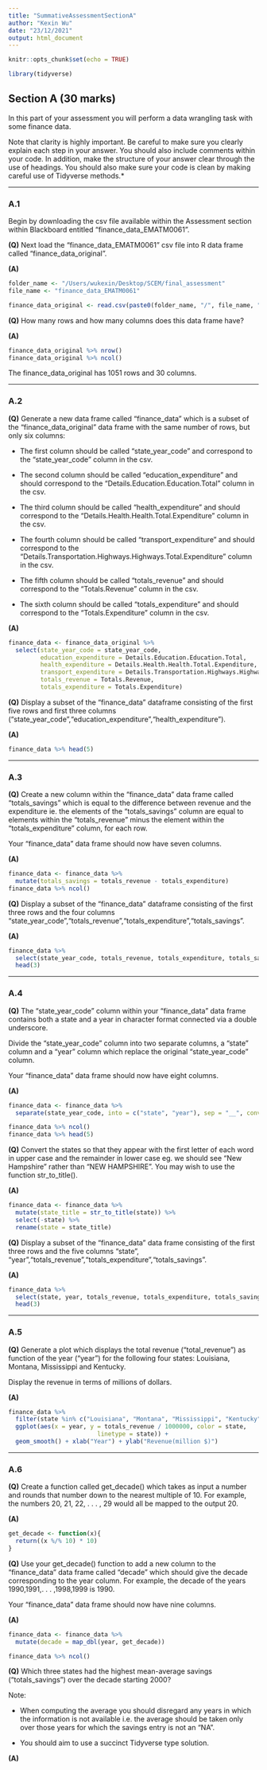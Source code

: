```yaml
---
title: "SummativeAssessmentSectionA"
author: "Kexin Wu"
date: "23/12/2021"
output: html_document
---
```


```r
knitr::opts_chunk$set(echo = TRUE)
```

```r
library(tidyverse)
```

## Section A (30 marks)

In this part of your assessment you will perform a data wrangling task with some finance data.

Note that clarity is highly important. Be careful to make sure you clearly explain each step in your answer. You should also include comments within your code. In addition, make the structure of your answer clear through the use of headings. You should also make sure your code is clean by making careful use of Tidyverse methods.*

------------

### A.1

Begin by downloading the csv file available within the Assessment section within Blackboard entitled “finance_data_EMATM0061”.

**(Q)** Next load the “finance_data_EMATM0061” csv file into R data frame called “finance_data_original”.

**(A)**
```r
folder_name <- "/Users/wukexin/Desktop/SCEM/final_assessment"
file_name <- "finance_data_EMATM0061"

finance_data_original <- read.csv(paste0(folder_name, "/", file_name, ".csv"))
```

**(Q)** How many rows and how many columns does this data frame have?

**(A)**
```r
finance_data_original %>% nrow()
finance_data_original %>% ncol()
```
The finance_data_original has 1051 rows and 30 columns.

-----------

### A.2

**(Q)** Generate a new data frame called “finance_data” which is a subset of the “finance_data_original” data frame with the same number of rows, but only six columns:


* The first column should be called “state_year_code” and correspond to the “state_year_code” column in the csv.

* The second column should be called “education_expenditure” and should correspond to the “Details.Education.Education.Total” column in the csv.

*  The third column should be called “health_expenditure” and should correspond to the “Details.Health.Health.Total.Expenditure” column in the csv.

* The fourth column should be called “transport_expenditure” and should correspond to the “Details.Transportation.Highways.Highways.Total.Expenditure” column in the csv.

* The fifth column should be called “totals_revenue” and should correspond to the “Totals.Revenue” column in the csv.

* The sixth column should be called “totals_expenditure” and should correspond to the “Totals.Expenditure” column in the csv.

**(A)**
```r
finance_data <- finance_data_original %>% 
  select(state_year_code = state_year_code,
         education_expenditure = Details.Education.Education.Total,
         health_expenditure = Details.Health.Health.Total.Expenditure,
         transport_expenditure = Details.Transportation.Highways.Highways.Total.Expenditure,
         totals_revenue = Totals.Revenue,
         totals_expenditure = Totals.Expenditure)
```

**(Q)** Display a subset of the “finance_data” dataframe consisting of the first five rows and first three columns (“state_year_code”,“education_expenditure”,“health_expenditure”).

**(A)**
```r
finance_data %>% head(5)
```

----------

### A.3

**(Q)** Create a new column within the “finance_data” data frame called “totals_savings” which is equal to the difference between revenue and the expenditure ie. the elements of the “totals_savings” column are equal to elements within the “totals_revenue” minus the element within the “totals_expenditure” column, for each row.

Your “finance_data” data frame should now have seven columns.

**(A)**
```r
finance_data <- finance_data %>% 
  mutate(totals_savings = totals_revenue - totals_expenditure)
finance_data %>% ncol()
```

**(Q)** Display a subset of the “finance_data” dataframe consisting of the first three rows and the four columns “state_year_code”,“totals_revenue”,“totals_expenditure”,“totals_savings”.

**(A)**
```r
finance_data %>% 
  select(state_year_code, totals_revenue, totals_expenditure, totals_savings) %>%
  head(3)
```

------------

### A.4

**(Q)** The “state_year_code” column within your “finance_data” data frame contains both a state and a year in character format connected via a double underscore.

Divide the “state_year_code” column into two separate columns, a “state” column and a “year” column which replace the original “state_year_code” column.

Your “finance_data” data frame should now have eight columns.

**(A)**
```r
finance_data <- finance_data %>%
  separate(state_year_code, into = c("state", "year"), sep = "__", convert =TRUE)

finance_data %>% ncol()
finance_data %>% head(5)
```

**(Q)** Convert the states so that they appear with the first letter of each word in upper case and the remainder in lower case eg. we should see “New Hampshire” rather than “NEW HAMPSHIRE”. You may wish to use the function str_to_title().

**(A)**
```r
finance_data <- finance_data %>% 
  mutate(state_title = str_to_title(state)) %>%
  select(-state) %>%
  rename(state = state_title)

```

**(Q)** Display a subset of the “finance_data” data frame consisting of the first three rows and the five columns “state”, “year”,“totals_revenue”,“totals_expenditure”,“totals_savings”.

**(A)**
```r
finance_data %>% 
  select(state, year, totals_revenue, totals_expenditure, totals_savings) %>%
  head(3)
```

-----------

### A.5

**(Q)** Generate a plot which displays the total revenue (“total_revenue”) as function of the year (“year”) for the following four states: Louisiana, Montana, Mississippi and Kentucky.

Display the revenue in terms of millions of dollars.

**(A)**
```r
finance_data %>% 
  filter(state %in% c("Louisiana", "Montana", "Mississippi", "Kentucky")) %>% 
  ggplot(aes(x = year, y = totals_revenue / 1000000, color = state,
                         linetype = state)) + 
  geom_smooth() + xlab("Year") + ylab("Revenue(million $)")
```

-----------

### A.6

**(Q)** Create a function called get_decade() which takes as input a number and rounds that number down to the nearest multiple of 10. For example, the numbers 20, 21, 22, . . . , 29 would all be mapped to the output 20.

**(A)**
```r
get_decade <- function(x){
  return((x %/% 10) * 10)
}
```

**(Q)** Use your get_decade() function to add a new column to the “finance_data” data frame called “decade” which should give the decade corresponding to the year column. For example, the decade of the years 1990,1991,. . . ,1998,1999 is 1990.

Your “finance_data” data frame should now have nine columns.

**(A)**
```r
finance_data <- finance_data %>%
  mutate(decade = map_dbl(year, get_decade))

finance_data %>% ncol()
```

**(Q)** Which three states had the highest mean-average savings (“totals_savings”) over the decade starting 2000? 

Note:

* When computing the average you should disregard any years in which the information is not available i.e. the average should be taken only over those years for which the savings entry is not an “NA”.

* You should aim to use a succinct Tidyverse type solution.

**(A)**
```r

```





